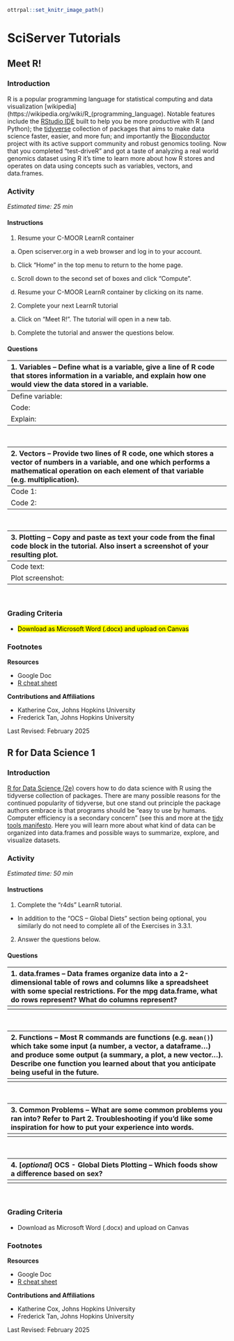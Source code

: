 ```r
ottrpal::set_knitr_image_path()
```

# SciServer Tutorials

## Meet R!

### Introduction

R is a popular programming language for statistical computing and data visualization [wikipedia](https://wikipedia.org/wiki/R_(programming_language).  Notable features include the [RStudio IDE](https://posit.co/products/open-source/rstudio) built to help you be more productive with R (and Python); the [tidyverse](https://tidyverse.org/packages) collection of packages that aims to make data science faster, easier, and more fun; and importantly the [Bioconductor](https://bioconductor.org) project with its active support community and robust genomics tooling.  Now that you completed “test-driveR” and got a taste of analyzing a real world genomics dataset using R it’s time to learn more about how R stores and operates on data using concepts such as variables, vectors, and data.frames.

### Activity

*Estimated time: 25 min*

#### Instructions

1. Resume your C-MOOR LearnR container

  a. Open sciserver.org in a web browser and log in to your account.

  b. Click “Home” in the top menu to return to the home page.

  c. Scroll down to the second set of boxes and click “Compute”.

  d. Resume your C-MOOR LearnR container by clicking on its name.

2. Complete your next LearnR tutorial

  a. Click on “Meet R!”. The tutorial will open in a new tab.

  b. Complete the tutorial and answer the questions below.

#### Questions

|1. Variables – Define what is a variable, give a line of R code that stores information in a variable, and explain how one would view the data stored in a variable.|
|:--|
| Define variable:|
| Code:|
| Explain:|
<br>

|2. Vectors – Provide two lines of R code, one which stores a vector of numbers in a variable, and one which performs a mathematical operation on each element of that variable (e.g. multiplication). |
|:--|
|Code 1:|
|Code 2:|
<br>

|3. Plotting – Copy and paste as text your code from the final code block in the tutorial.  Also insert a screenshot of your resulting plot.|
|:--|
|Code text:|
|Plot screenshot:|
<br>

### Grading Criteria

- <mark style="background color: yellow">Download as Microsoft Word (.docx) and upload on Canvas

### Footnotes

**Resources**

- Google Doc
- [R cheat sheet](https://github.com/C-MOOR/cure-rnaseq/blob/master/tutorials/Rcheatsheet.md)

**Contributions and Affiliations**

- Katherine Cox, Johns Hopkins University
- Frederick Tan, Johns Hopkins University

Last Revised: February 2025


## R for Data Science 1 

### Introduction

[R for Data Science (2e)](https://r4ds.hadley.nz) covers how to do data science with R using the tidyverse collection of packages.  There are many possible reasons for the continued popularity of tidyverse, but one stand out principle the package authors embrace is that programs should be “easy to use by humans.  Computer efficiency is a secondary concern” (see this and more at the [tidy tools manifesto](https://tidyverse.tidyverse.org/articles/manifesto.html#design-for-humans0).  Here you will learn more about what kind of data can be organized into data.frames and possible ways to summarize, explore, and visualize datasets.

### Activity

*Estimated time: 50 min*

#### Instructions

1. Complete the “r4ds” LearnR tutorial.

- In addition to the “OCS – Global Diets” section being optional, you similarly do not need to complete all of the Exercises in 3.3.1.

2. Answer the questions below.

#### Questions

|1. data.frames – Data frames organize data into a 2-dimensional table of rows and columns like a spreadsheet with some special restrictions.  For the mpg data.frame, what do rows represent?  What do columns represent?|
|:--|
||
<br>


|2. Functions – Most R commands are functions (e.g. `mean()`) which take some input (a number, a vector, a dataframe...) and produce some output (a summary, a plot, a new vector...).  Describe one function you learned about that you anticipate being useful in the future.|
|:--|
||
<br>

|3. Common Problems – What are some common problems you ran into?  Refer to Part 2. Troubleshooting if you'd like some inspiration for how to put your experience into words.|
|:--|
||
<br>

|4. [*optional*] OCS - Global Diets Plotting – Which foods show a difference based on sex?|
|:--|
||
<br>

### Grading Criteria

- Download as Microsoft Word (.docx) and upload on Canvas

### Footnotes

**Resources**

- Google Doc
- [R cheat sheet](https://github.com/C-MOOR/cure-rnaseq/blob/master/tutorials/Rcheatsheet.md)

**Contributions and Affiliations**

- Katherine Cox, Johns Hopkins University
- Frederick Tan, Johns Hopkins University

Last Revised: February 2025


